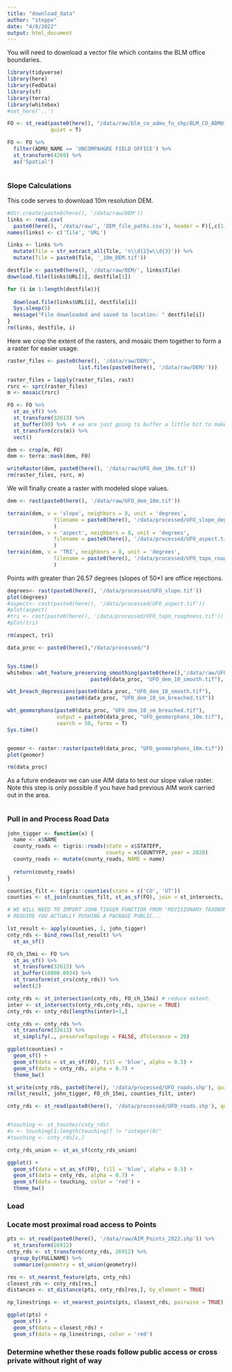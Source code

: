 ```yaml
---
title: "download_data"
author: "steppe"
date: "4/8/2022"
output: html_document
---
```



You will need to download a vector file which contains the BLM office boundaries.
```r
library(tidyverse)
library(here)
library(FedData)
library(sf)
library(terra)
library(whitebox)
#set_here('..')
```

```r
FO <- st_read(paste0(here(), "/data/raw/blm_co_admu_fo_shp/BLM_CO_ADMU_FO_20201001.shp"),
              quiet = T)

FO <- FO %>% 
  filter(ADMU_NAME == 'UNCOMPAHGRE FIELD OFFICE') %>% 
  st_transform(4269) %>% 
  as('Spatial')
```


```r

```


### Slope Calculations 

This code serves to download 10m resolution DEM. 
```r
#dir.create(paste0(here(), '/data/raw/DEM'))
links <- read.csv(
  paste0(here(), '/data/raw/', 'DEM_file_paths.csv'), header = F)[,c(1,15)]
names(links) <- c('Tile', 'URL')

links <- links %>% 
  mutate(Tile = str_extract_all(Tile, 'n\\d{2}w\\d{3}')) %>% 
  mutate(Tile = paste0(Tile, '_10m_DEM.tif'))

destfile <- paste0(here(), '/data/raw/DEM/', links$Tile)
download.file(links$URL[1], destfile[1])

for (i in 1:length(destfile)){
  
  download.file(links$URL[i], destfile[i])
  Sys.sleep(5)
  message("File downloaded and saved to location: " destfile[i])
}
rm(links, destfile, i)
```

Here we crop the extent of the rasters, and mosaic them together to form a a raster for easier usage.
```r
raster_files <- paste0(here(), '/data/raw/DEM/', 
                       list.files(paste0(here(), '/data/raw/DEM/')))

raster_files = lapply(raster_files, rast)
rsrc <- sprc(raster_files)
m <- mosaic(rsrc)

FO <- FO %>% 
  st_as_sf() %>% 
  st_transform(32613) %>% 
  st_buffer(80) %>%  # we are just going to buffer a little bit to make sure our edges are nice
  st_transform(crs(m)) %>% 
  vect()

dem <- crop(m, FO)
dem <- terra::mask(dem, FO)

writeRaster(dem, paste0(here(), '/data/raw/UFO_dem_10m.tif'))
rm(raster_files, rsrc, m)
```

We will finally create a raster with modeled slope values. 
```r
dem <- rast(paste0(here(), '/data/raw/UFO_dem_10m.tif'))

terrain(dem, v = 'slope', neighbors = 8, unit = 'degrees', 
               filename = paste0(here(), '/data/processed/UFO_slope_deg.tif')
               )
terrain(dem, v = 'aspect', neighbors = 8, unit = 'degrees', 
               filename = paste0(here(), '/data/processed/UFO_aspect.tif')
               )
terrain(dem, v = 'TRI', neighbors = 8, unit = 'degrees', 
               filename = paste0(here(), '/data/processed/UFO_topo_roughness.tif')
               )

```

Points with greater than 26.57 degrees (slopes of 50*) are office rejections.
```r
degrees<- rast(paste0(here(), '/data/processed/UFO_slope.tif'))
plot(degrees)
#aspect<- rast(paste0(here(), '/data/processed/UFO_aspect.tif'))
#plot(aspect)
#tri <- rast(paste0(here(), '/data/processed/UFO_topo_roughness.tif'))
#plot(tri)

rm(aspect, tri)
```


```r
data_proc <- paste0(here(),"/data/processed/")


Sys.time()
whitebox::wbt_feature_preserving_smoothing(paste0(here(),'/data/raw/UFO_dem_10m.tif'), 
                           paste0(data_proc, "UFO_dem_10_smooth.tif"), filter=9)

wbt_breach_depressions(paste0(data_proc, "UFO_dem_10_smooth.tif"), 
                   paste0(data_proc, "UFO_dem_10_sm_breached.tif"))

wbt_geomorphons(paste0(data_proc, "UFO_dem_10_sm_breached.tif"), 
                output = paste0(data_proc, "UFO_geomorphons_10m.tif"), 
                search = 50, forms = T)
Sys.time()


geomor <- raster::raster(paste0(data_proc, "UFO_geomorphons_10m.tif"))
plot(geomor)

rm(data_proc)
```


As a future endeavor we can use AIM data to test our slope value raster. Note this step is only possible if you have had previous AIM work carried out in the area. 

```r

```


### Pull in and Process Road Data

```r
john_tigger <- function(x) {
  name <- x$NAME
  county_roads <- tigris::roads(state = x$STATEFP,
                                county = x$COUNTYFP, year = 2020)
  county_roads <- mutate(county_roads, NAME = name)
  
  return(county_roads)
}
```

```r
counties_filt <- tigris::counties(state = c('CO', 'UT'))
counties <- st_join(counties_filt, st_as_sf(FO), join = st_intersects, left = F)

# WE WILL NEED TO IMPORT JOHN_TIGGER FUNCTION FROM 'REVISIONARY TAXONOMY' - HOW YOU WANT DO THIS DORK? - IT COULD
# REQUIRE YOU ACTUALLY PUSHING A PACKAGE PUBLIC...

lst_result <- apply(counties, 1, john_tigger)
cnty_rds <- bind_rows(lst_result) %>% 
  st_as_sf()

FO_ch_15mi <- FO %>% 
  st_as_sf() %>% 
  st_transform(32613) %>% 
  st_buffer(16000.0934) %>% 
  st_transform(st_crs(cnty_rds)) %>% 
  select(2)

cnty_rds <- st_intersection(cnty_rds, FO_ch_15mi) # reduce extent.
inter <- st_intersects(cnty_rds,cnty_rds, sparse = TRUE)
cnty_rds <- cnty_rds[lengths(inter)>1,]

cnty_rds <- cnty_rds %>% 
  st_transform(32613) %>% 
  st_simplify(., preserveTopology = FALSE, dTolerance = 20)

ggplot(counties) +
  geom_sf() +
  geom_sf(data = st_as_sf(FO), fill = 'blue', alpha = 0.5) +
  geom_sf(data = cnty_rds, alpha = 0.7) +
  theme_bw()

st_write(cnty_rds, paste0(here(), '/data/processed/UFO_roads.shp'), quiet =T)
rm(lst_result, john_tigger, FO_ch_15mi, counties_filt, inter)
```


```r

cnty_rds <- st_read(paste0(here(), '/data/processed/UFO_roads.shp'), quiet =T)


#touching <- st_touches(cnty_rds)
#v <- touching[1:length(touching)] != "integer(0)"
#touching <- cnty_rds[v,]

cnty_rds_union <- st_as_sf(cnty_rds_union)

ggplot() +
  geom_sf(data = st_as_sf(FO), fill = 'blue', alpha = 0.5) +
  geom_sf(data = cnty_rds, alpha = 0.7) +
  geom_sf(data = touching, color = 'red') +
  theme_bw()


```


### Load 

### Locate most proximal road access to Points

```r
pts <- st_read(paste0(here(), '/data/raw/AIM_Points_2022.shp')) %>% 
  st_transform(26912)
cnty_rds <- st_transform(cnty_rds, 26912) %>% 
  group_by(FULLNAME) %>% 
  summarize(geometry = st_union(geometry))

res <- st_nearest_feature(pts, cnty_rds)
closest_rds <- cnty_rds[res,]
distances <- st_distance(pts, cnty_rds[res,], by_element = TRUE)

np_linestrings <- st_nearest_points(pts, closest_rds, pairwise = TRUE)

ggplot(pts) +
  geom_sf() +
  geom_sf(data = closest_rds) +
  geom_sf(data = np_linestrings, color = 'red')

```

### Determine whether these roads follow public access or cross private without right of way


